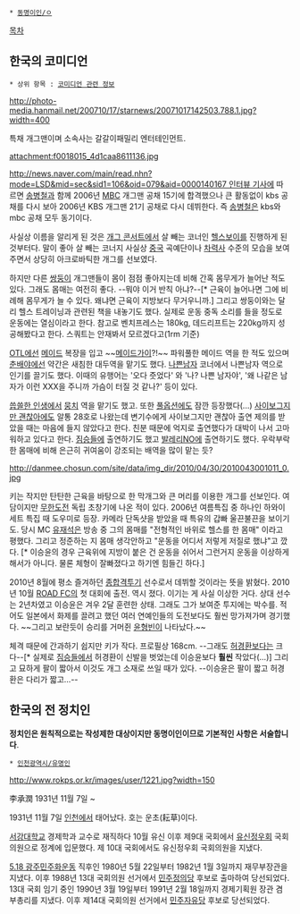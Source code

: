  * [[동명이인/ㅇ]]

[[목차]]
== 한국의 코미디언 ==
 * 상위 항목 : [[코미디언 관련 정보]]
http://photo-media.hanmail.net/200710/17/starnews/20071017142503.788.1.jpg?width=400

특채 개그맨이며 소속사는 갈갈이패밀리 엔터테인먼트.

attachment:f0018015_4d1caa8611136.jpg

[[http://news.naver.com/main/read.nhn?mode=LSD&mid=sec&sid1=106&oid=079&aid=0000140167 인터뷰 기사]]에 따르면 [[송병철]]과 함께 2006년 [[MBC]] 개그맨 공채 15기에 합격했으나 큰 활동없이 kbs 공채를 다시 보아 2006년 KBS 개그맨 21기 공채로 다시 데뷔한다. 즉 [[송병철]]은 kbs와 mbc 공채 모두 동기이다.

사실상 이름을 알리게 된 것은 [[개그 콘서트]]에서 살 빼는 코너인 [[헬스보이]]를 진행하게 된 것부터다. 말이 좋아 살 빼는 코너지 사실상 [[중국]] 곡예단이나 [[차력사]] 수준의 모습을 보여주면서 상당히 아크로바틱한 개그를 선보였다.

하지만 다른 [[쌍둥이]] 개그맨들이 몸이 점점 좋아지는데 비해 간혹 몸무게가 늘어난 적도 있다. 그래도 몸매는 여전히 좋다. --뭐야 이거 반칙 아냐?--[* 근육이 늘어나면 그에 비례해 몸무게가 늘 수 있다. 왜냐면 근육이 지방보다 무거우니까.] 그리고 쌍둥이와는 달리 헬스 트레이닝과 관련된 책을 내놓기도 했다. 실제로 운동 중독 소리를 들을 정도로 운동에는 열심이라고 한다.
참고로 벤치프레스는 180kg, 데드리프트는 220kg까지 성공해봤다고 한다. 스쿼트는 안재봐서 모르겠다고(1rm 기준)

[[OTL]]에선 [[메이드]] 복장을 입고 ~~[[메이드가이]]?!~~ 파워풀한 메이드 역을 한 적도 있으며 [[춘배야]]에선 약간은 새침한 대두역을 맡기도 했다. [[나쁜남자]] 코너에서 나쁜남자 역으로 인기를 끌기도 했다. 이때의 유행어는 '오다 줏었다' 와 '나? 나쁜 남자야', '왜 나같은 남자가 이런 XXX을 주니까 가슴이 터질 것 같나?' 등이 있다.

[[씁쓸한 인생]]에서 [[뭉치]] 역을 맡기도 했고. 또한 [[풀옵션]]에도 잠깐 등장했다(...) [[사이보그지만 괜찮아]]에도 알통 28호로 나왔는데 변기수에게 사이보그지만 괜찮아 출연 제의를 받았을 때는 마음에 들지 않았다고 한다. 친분 때문에 억지로 출연했다가 대박이 나서 고마워하고 있다고 한다. [[짐승들]]에 출연하기도 했고 [[발레리NO]]에 출연하기도 했다. 우락부락한 몸매에 비해 은근히 귀여움이 강조되는 배역을 많이 맡는 듯?

http://danmee.chosun.com/site/data/img_dir/2010/04/30/2010043001011_0.jpg

키는 작지만 탄탄한 근육을 바탕으로 한 막개그와 큰 머리를 이용한 개그를 선보인다. 여담이지만 [[무한도전]] 독립 초창기에 나온 적이 있다. 2006년 여름특집 중 하나인 하와이 세트 특집 때 도우미로 등장. 카메라 단독샷을 받았을 때 특유의 갑빠 울끈불끈을 보이기도. 당시 MC [[유재석]]은 방송 중 그의 몸매를 "전형적인 바위로 헬스를 한 몸매" 이라고 평했다.
그리고 정준하는 지 몸매 생각안하고 "운동을 어디서 저렇게 저질로 했냐"고 깠다. [* 이승윤의 경우 근육위에 지방이 붙은 건 운동을 쉬어서 그런거지 운동을 이상하게 해서가 아니다. 물론 체형이 잘빠졌다고 하기엔 힘들긴 하다.]

2010년 8월에 평소 즐겨하던 [[종합격투기]] 선수로서 데뷔할 것이라는 뜻을 밝혔다. 2010년 10월 [[ROAD FC]]의 첫 대회에 출전. 역시 졌다. 이기는 게 사실 이상한 거다. 상대 선수는 2년차였고 이승윤은 겨우 2달 훈련한 상태. 그래도 그가 보여준 투지에는 박수를. 적어도 일본에서 화제를 끌려고 했던 여러 연예인들의 도전보다도 훨씬 망가져가며 경기했다. ~~그리고 보란듯이 승리를 거머쥔 [[윤형빈]]이 나타났다.~~

체격 때문에 간과하기 쉽지만 키가 작다. 프로필상 168cm. --그래도 [[허경환]]보다는 크다--[* 실제로 [[짐승들]]에서 허경환이 신발을 벗었는데 이승윤보다 '''훨씬''' 작았다(...)] 그리고 묘하게 팔이 짧아서 이것도 개그 소재로 쓰일 때가 있다. --이승윤은 팔이 짧고 허경환은 다리가 짧고...--

== 한국의 전 정치인 ==
'''정치인은 원칙적으로는 작성제한 대상이지만 동명이인이므로 기본적인 사항은 서술합니다'''.

 * [[인천광역시/유명인]]

http://www.rokps.or.kr/images/user/1221.jpg?width=150

李承潤
1931년 11월 7일 ~ 

1931년 11월 7일 [[인천광역시|인천]]에서 태어났다. 호는 운초(耘草)이다.

[[서강대학교]] 경제학과 교수로 재직하다 10월 유신 이후 제9대 국회에서 [[유신정우회]] 국회의원으로 정계에 입문했다. 제 10대 국회에서도 유신정우회 국회의원을 지냈다.

[[5.18 광주민주화운동]] 직후인 1980년 5월 22일부터 1982년 1월 3일까지 재무부장관을 지냈다. 이후 1988년 13대 국회의원 선거에서 [[민주정의당]] 후보로 출마하여 당선되었다. 13대 국회 임기 중인 1990년 3월 19일부터 1991년 2월 18일까지 경제기획원 장관 겸 부총리를 지냈다. 이후 제14대 국회의원 선거에서 [[민주자유당]] 후보로 당선되었다.
